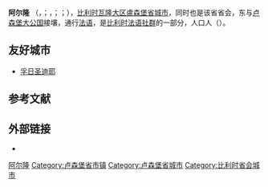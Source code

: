 {{noteTA|G1=比利时地名}}
{{Infobox Belgium municipality
|name             = 阿尔隆
|native_name      = <small>{{native name|fr|Arlon}}<br>{{native name|nl|Aarlen}}<br>{{native name|de|Arel}}<br>{{custom native name|[[阿尔隆方言|阿尔隆方言]]|Arel}}</small>
|type             = {{BEL}}[[比利时城市列表|城市]]
|picture          = Arlon E2aJPG.jpg
|picture-legend   = 阿尔隆市中心与圣马丁教堂钟楼
|map              = Arlon Luxembourg Belgium Map.svg
|map-legend       = 阿尔隆在[[盧森堡省|盧森堡省]]的位置
|arms             = CommunesBelgique-Arlon.svg
|flag             = Flag of Arlon.svg
|region           = {{BE-REG-WAL}}
|community        = {{BE-FR}}
|province         = {{BE-PROV-LX}}
|arrondissement   = [[阿爾隆區|阿爾隆區]]
|nis              = 81001
|pyramid-date     =
|0-19=
|20-64=
|65=
|foreigners       =
|foreigners-date  =
|mayor            = Vincent Magnus ([[人道主义民主中心|cdH]], ARLON 2030)
|majority         = [[革新运动|MR]]-ARLON 2030
|postal-codes     = 6700, 6704, 6706
|telephone-area   = 063
|web              = [http://www.arlon.be www.arlon.be] {{in lang|fr}}
|elevation m      = 344
|elevation min m  = 238
|elevation max m  = 495
|coordinates      = {{coord|49|41|N|05|49|E|region:BE|display=inline,title}}
}}

'''阿尔隆''' （{{lang-fr|Arlon}}，{{IPA-fr|aʁlɔ̃|-|LL-Q150 (fra)-Madehub-Arlon.wav}}；{{lang-nl|Aarlen}}，{{IPA-nl|ˈaːrlə(n)|-|Nl-Aarlen.ogg}}；{{lang-de|Arel}}；{{lang-lb|label=[[阿尔隆方言|阿尔隆方言]]|Arel}}），[[比利时|比利时]][[瓦隆大区|瓦隆大区]][[盧森堡省|盧森堡省]][[比利时城市列表|城市]]，同时也是该省省会，东与[[卢森堡|卢森堡大公国]]接壤，通行[[法语|法语]]，是[[比利时法语社群|比利时法语社群]]的一部分，人口{{wikidata|property|normal+|P1082}}人（{{wikidata|qualifier|P1082|P585}}）。

==友好城市==
* {{FRA}} [[孚日圣迪耶|孚日圣迪耶]]

== 参考文献 ==
{{Reflist}}

== 外部链接 ==
* {{Commons category-inline|Arlon}}

{{卢森堡省市镇}}
{{Authority control}}
{{DEFAULTSORT:Arlon}}
[[Category:阿尔隆|]]
[[Category:卢森堡省市镇|Category:卢森堡省市镇]]
[[Category:卢森堡省城市|Category:卢森堡省城市]]
[[Category:比利时省会城市|Category:比利时省会城市]]
{{LuxembourgBE-geo-stub}}